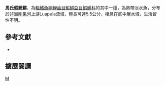 {{Speciesbox 
| taxon = Nothobranchius malaissei
| status = DD
| status_system = IUCN3.1
| authority =  [[Wildekamp|Wildekamp]], 1978
| synonyms = 
}}
'''馬氏假鰓鱂'''，為[[輻鰭魚綱|輻鰭魚綱]][[鯉齒目|鯉齒目]][[鰕鱂亞目|鰕鱂亞目]][[鰕鱂科|鰕鱂科]]的其中一[[種|種]]，為熱帶淡水魚，分布於[[非洲|非洲]][[剛果河|剛果河]]上游Luapula流域，體長可達5.5公分，棲息在底中層水域，生活習性不明。
== 參考文獻 ==
*{{FishBase_species|genus=Nothobranchius|species=malaissei |year=2014|month=8}}

== 擴展閱讀 ==
{{refbegin}}
{{wikispecies-inline|Nothobranchius malaissei |馬氏假鰓鱂}}
{{refend}}
{{Taxonbar|from=Q9050808}}

[[Category:假鰓鱂屬|M]]